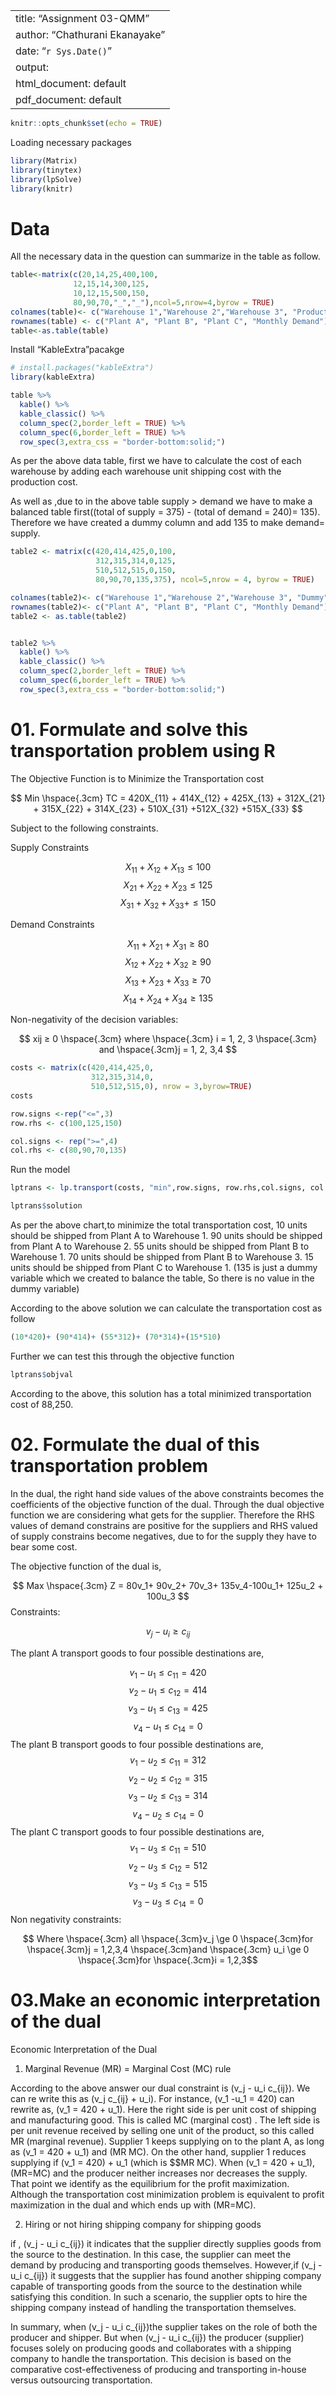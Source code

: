 

---
title: "Assignment 03-QMM"
author: "Chathurani Ekanayake"
date: "`r Sys.Date()`"
output:
  html_document: default
  pdf_document: default
---


```{r setup, include=FALSE}
knitr::opts_chunk$set(echo = TRUE)
```

Loading necessary packages 
```{r}
library(Matrix)
library(tinytex)
library(lpSolve)
library(knitr)
```
# Data  
All the necessary data in the question can summarize in the table as follow. 

```{r}
table<-matrix(c(20,14,25,400,100,
              12,15,14,300,125,
              10,12,15,500,150,
              80,90,70,"_","_"),ncol=5,nrow=4,byrow = TRUE)
colnames(table)<- c("Warehouse 1","Warehouse 2","Warehouse 3", "Production cost","Production capacity")
rownames(table) <- c("Plant A", "Plant B", "Plant C", "Monthly Demand")
table<-as.table(table)
```

Install "KableExtra"pacakge
```{r}
# install.packages("kableExtra")
library(kableExtra)
```

```{r}
table %>%
  kable() %>%
  kable_classic() %>%
  column_spec(2,border_left = TRUE) %>%
  column_spec(6,border_left = TRUE) %>%
  row_spec(3,extra_css = "border-bottom:solid;")
```
As per the above data table, first we have to calculate the cost of each warehouse by adding each warehouse unit shipping cost with the production cost. 

As well as ,due to in the above table supply > demand we have to make a balanced table first((total of supply = 375) - (total of demand = 240)= 135). Therefore we have created a dummy column and add 135 to make demand= supply.

```{r}
table2 <- matrix(c(420,414,425,0,100,
                   312,315,314,0,125,
                   510,512,515,0,150,
                   80,90,70,135,375), ncol=5,nrow = 4, byrow = TRUE)

colnames(table2)<- c("Warehouse 1","Warehouse 2","Warehouse 3", "Dummy","Production capacity")
rownames(table2)<- c("Plant A", "Plant B", "Plant C", "Monthly Demand")
table2 <- as.table(table2)


table2 %>%
  kable() %>%
  kable_classic() %>%
  column_spec(2,border_left = TRUE) %>%
  column_spec(6,border_left = TRUE) %>%
  row_spec(3,extra_css = "border-bottom:solid;")
```



# 01. Formulate and solve this transportation problem using R

The Objective Function is to Minimize the Transportation cost

$$ Min \hspace{.3cm} TC = 420X_{11} + 414X_{12} + 425X_{13} + 312X_{21} + 315X_{22} + 314X_{23} + 510X_{31} +512X_{32} +515X_{33} $$

Subject to the following constraints. 

Supply Constraints 

$$ X_{11}+ X_{12}+ X_{13}  \le  100 $$
$$ X_{21}+ X_{22}+ X_{23} \le 125 $$
$$ X_{31}+ X_{32}+ X_{33} + \le 150 $$

Demand Constraints 

$$ X_{11}+ X_{21}+ X_{31} \ge 80 $$
$$ X_{12}+ X_{22}+ X_{32} \ge 90 $$
$$ X_{13}+ X_{23}+ X_{33} \ge 70 $$
$$ X_{14}+ X_{24}+ X_{34} \ge 135 $$


Non-negativity of the decision variables:

$$ xij ≥ 0 \hspace{.3cm} where \hspace{.3cm} i = 1, 2, 3 \hspace{.3cm} and \hspace{.3cm}j = 1, 2, 3,4 $$ 


```{r}
costs <- matrix(c(420,414,425,0,
                  312,315,314,0,
                  510,512,515,0), nrow = 3,byrow=TRUE)
costs
```
```{r}
row.signs <-rep("<=",3)
row.rhs <- c(100,125,150)
```

```{r}
col.signs <- rep(">=",4)
col.rhs <- c(80,90,70,135)
```

Run the model 
```{r}
lptrans <- lp.transport(costs, "min",row.signs, row.rhs,col.signs, col.rhs)
```

```{r}
lptrans$solution
```
As per the above chart,to minimize the total transportation cost, 
10 units should be shipped from Plant A to Warehouse 1.
90 units should be shipped from Plant A to Warehouse 2.
55 units should be shipped from Plant B to Warehouse 1.
70 units should be shipped from Plant B to Warehouse 3.
15 units should be shipped from Plant C to Warehouse 1.
(135 is just a dummy variable which we created to balance the table, So there is no value in the dummy variable)

According to the above solution we can calculate the transportation cost as follow
```{r}
(10*420)+ (90*414)+ (55*312)+ (70*314)+(15*510)
```

Further we can test this through the objective function
```{r}
lptrans$objval
```

According to the above, this solution has a total minimized transportation cost of 88,250.


# 02. Formulate the dual of this transportation problem

In the dual, the right hand side values of the above constraints becomes the coefficients of the objective function of the dual. Through the dual objective function we are considering what gets for the supplier. Therefore the RHS values of demand constrains are positive for the suppliers and RHS valued of supply constrains become negatives, due to for the supply they have to bear some cost.  

The objective function of the dual is,

$$ Max \hspace{.3cm} Z = 80v_1+ 90v_2+ 70v_3+ 135v_4-100u_1+ 125u_2 + 100u_3 $$
Constraints:

$$ v_j - u_i \ge c_{ij}$$

The plant A transport goods to four possible destinations are, 

$$ v_1 -u_1 \le c_{11} = 420$$
$$ v_2 - u_1 \le c_{12} = 414 $$
$$ v_3 - u_1 \le c_{13} = 425 $$
$$ v_4 - u_1 \le  c_{14} = 0$$
The plant B transport goods to four possible destinations are, 
$$ v_1 -u_2 \le c_{11} = 312$$
$$ v_2 -u_2 \le c_{12} = 315$$
$$ v_3 - u_2 \le c_{13} = 314 $$
$$ v_4 - u_2 \le  c_{14} = 0$$
The plant C transport goods to four possible destinations are, 
$$ v_1 -u_3 \le c_{11} = 510$$
$$ v_2 -u_3 \le c_{12} = 512 $$
$$ v_3 - u_3 \le c_{13} = 515 $$
$$ v_3 - u_3 \le c_{14} = 0 $$
Non negativity constraints:

$$ Where \hspace{.3cm} all \hspace{.3cm}v_j \ge 0 \hspace{.3cm}for \hspace{.3cm}j = 1,2,3,4 \hspace{.3cm}and \hspace{.3cm} u_i \ge 0 \hspace{.3cm}for \hspace{.3cm}i = 1,2,3$$

# 03.Make an economic interpretation of the dual

Economic Interpretation of the Dual

1. Marginal Revenue (MR) = Marginal Cost (MC) rule 

According to the above answer our dual constraint is \(v_j - u_i \ge c_{ij}\). We can re write this as \(v_j  \ge c_{ij} + u_i\). For instance, \(v_1 -u_1 \le = 420\) can rewrite as, \(v_1  \le = 420  + u_1\). Here the right side is  per unit cost of shipping and manufacturing good. This is called MC (marginal cost) . The left side is per unit revenue received by selling one unit of the product, so this called MR (marginal revenue). Supplier 1 keeps supplying on to the plant A, as long as  \(v_1  \ge  = 420  + u_1\) and \(MR \ge MC\). On the other hand, supplier 1 reduces supplying if \(v_1  \le  = 420\)  + u_1 \(which is $$MR \le MC\). When \(v_1  = 420  + u_1\), \(MR=MC\) and the producer neither increases nor decreases the supply. That point we identify as the equilibrium for the profit maximization. Although the transportation cost minimization problem is equivalent to profit maximization in the dual and which ends up with \(MR=MC\).

2. Hiring or not hiring shipping company for shipping goods

if , \(v_j - u_i \ge c_{ij}\)  it indicates that the supplier directly supplies goods from the source to the destination. In this case, the supplier can meet the demand by producing and transporting goods themselves. 
However,if \(v_j - u_i \le c_{ij}\) it suggests that the supplier has found another shipping company capable of transporting goods from the source to the destination while satisfying this condition. In such a scenario, the supplier opts to hire the shipping company instead of handling the transportation themselves.

In summary, when \(v_j - u_i \ge c_{ij}\)the supplier takes on the role of both the producer and shipper. But when \(v_j - u_i \le c_{ij}\) the producer (supplier) focuses solely on producing goods and collaborates with a shipping company to handle the transportation. This decision is based on the comparative cost-effectiveness of producing and transporting in-house versus outsourcing transportation.





